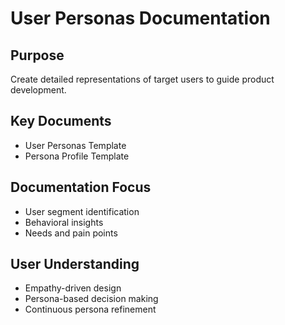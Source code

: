 # User Personas Documentation

## Purpose
Create detailed representations of target users to guide product development.

## Key Documents
- User Personas Template
- Persona Profile Template

## Documentation Focus
- User segment identification
- Behavioral insights
- Needs and pain points

## User Understanding
- Empathy-driven design
- Persona-based decision making
- Continuous persona refinement
